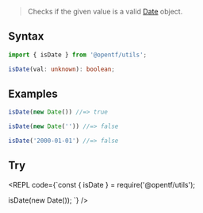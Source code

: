 
> Checks if the given value is a valid [Date](https://developer.mozilla.org/en-US/docs/Web/JavaScript/Reference/Global_Objects/Date) object.

## Syntax

```ts
import { isDate } from '@opentf/utils';

isDate(val: unknown): boolean;
```

## Examples

```ts
isDate(new Date()) //=> true

isDate(new Date('')) //=> false

isDate('2000-01-01') //=> false
```

## Try

<REPL code={`const { isDate } = require('@opentf/utils');

isDate(new Date());
`} />